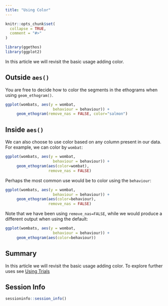 ```yaml
---
title: "Using Color"
---
```


```r
knitr::opts_chunk$set(
  collapse = TRUE,
  comment = "#>"
)
```

```r
library(ggethos)
library(ggplot2)
```

In this article we will revisit the basic usage adding color.

## Outside `aes()`

You are free to decide how to color the segments in the ethograms when using `geom_ethogram()`.

```r
ggplot(wombats, aes(y = wombat, 
                     behaviour = behaviour)) +
     geom_ethogram(remove_nas = FALSE, color="salmon")
```


## Inside `aes()`

We can also choose to use color based on any column present in our data. For example, we can color by `wombat`:

```r
ggplot(wombats, aes(y = wombat, 
                     behaviour = behaviour)) +
     geom_ethogram(aes(color=wombat), 
                   remove_nas = FALSE)
```

Perhaps the most common use would be to color using the `behaviour`:

```r
ggplot(wombats, aes(y = wombat, 
                     behaviour = behaviour)) +
     geom_ethogram(aes(color=behaviour), 
                   remove_nas = FALSE)
```

Note that we have been using `remove_nas=FALSE`, while we would produce a different output when using the default:

```r
ggplot(wombats, aes(y = wombat, 
                     behaviour = behaviour)) +
     geom_ethogram(aes(color=behaviour))
```

## Summary

In this article we will revisit the basic usage adding color. To explore further uses see [Using Trials](articles/trials.html)

## Session Info

```r
sessioninfo::session_info()

```


